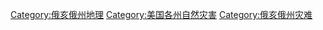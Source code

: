 [[Category:俄亥俄州地理|Category:俄亥俄州地理]]
[[Category:美国各州自然灾害|Category:美国各州自然灾害]]
[[Category:俄亥俄州灾难|Category:俄亥俄州灾难]]
